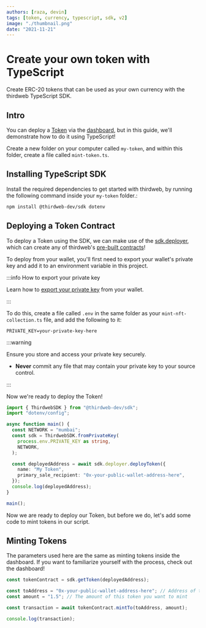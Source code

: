 ```yaml
---
authors: [raza, devin]
tags: [token, currency, typescript, sdk, v2]
image: "./thumbnail.png"
date: "2021-11-21"
---
```


# Create your own token with TypeScript

Create ERC-20 tokens that can be used as your own currency with the thirdweb TypeScript SDK.

<!-- truncate -->

## Intro

You can deploy a [Token](/pre-built-contracts/tokens) via the [dashboard](https://thirdweb.com/dashboard), but in this guide, we'll demonstrate how to do it using TypeScript!

Create a new folder on your computer called `my-token`, and within this folder, create a file called `mint-token.ts`.

## Installing TypeScript SDK

Install the required dependencies to get started with thirdweb, by running the following command inside your `my-token` folder.:

```bash
npm install @thirdweb-dev/sdk dotenv
```

## Deploying a Token Contract

To deploy a Token using the SDK, we can make use of the [sdk.deployer](/typescript/sdk.thirdwebsdk.deployer),
which can create any of thirdweb's [pre-built contracts](/pre-built-contracts)!

To deploy from your wallet, you'll first need to export your wallet's private key and add it to an environment variable in this project.

:::info How to export your private key

Learn how to [export your private key](/guides/create-a-metamask-wallet#export-your-private-key) from your wallet.

:::

To do this, create a file called `.env` in the same folder as your `mint-nft-collection.ts` file, and add the following to it:

```
PRIVATE_KEY=your-private-key-here
```

:::warning

Ensure you store and access your private key securely.

- **Never** commit any file that may contain your private key to your source control.

:::

Now we're ready to deploy the Token!

```typescript
import { ThirdwebSDK } from "@thirdweb-dev/sdk";
import "dotenv/config";

async function main() {
  const NETWORK = "mumbai";
  const sdk = ThirdwebSDK.fromPrivateKey(
    process.env.PRIVATE_KEY as string,
    NETWORK,
  );

  const deployedAddress = await sdk.deployer.deployToken({
    name: "My Token",
    primary_sale_recipient: "0x-your-public-wallet-address-here",
  });
  console.log(deployedAddress);
}

main();
```

Now we are ready to deploy our Token, but before we do, let's add some code to mint tokens in our script.

## Minting Tokens

The parameters used here are the same as minting tokens inside the dashboard.
If you want to familiarize yourself with the process, check out the dashboard!

```typescript
const tokenContract = sdk.getToken(deployedAddress);

const toAddress = "0x-your-public-wallet-address-here"; // Address of the wallet you want to mint the tokens to
const amount = "1.5"; // The amount of this token you want to mint

const transaction = await tokenContract.mintTo(toAddress, amount);

console.log(transaction);
```
